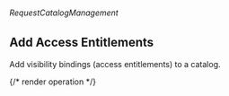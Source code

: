 ###### *RequestCatalogManagement*

## Add Access Entitlements

Add visibility bindings (access entitlements) to a catalog.

{/* render operation */}
